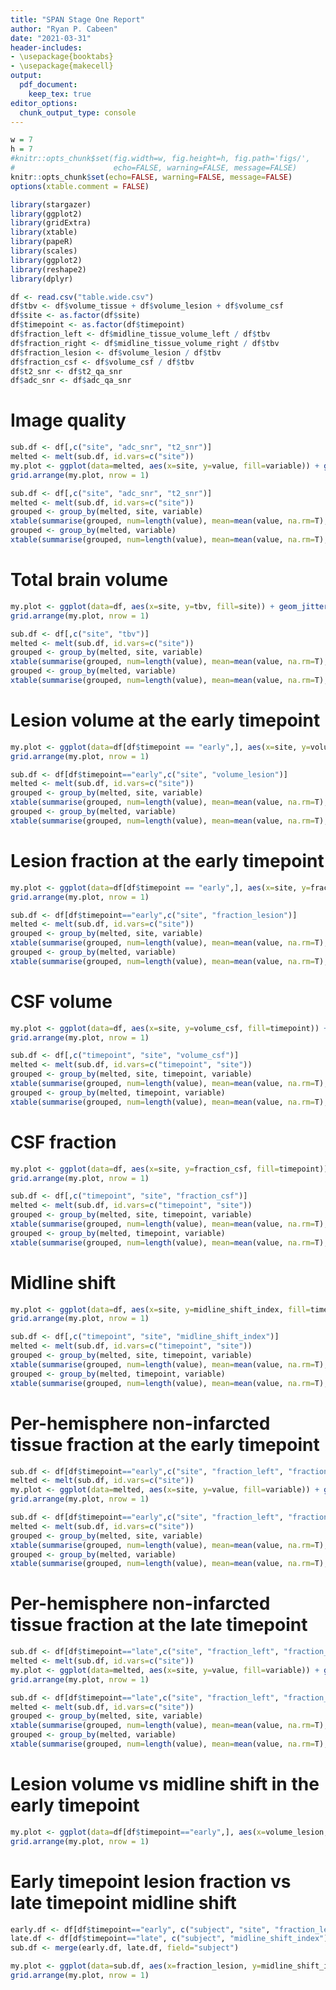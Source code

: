 ```yaml
---
title: "SPAN Stage One Report"
author: "Ryan P. Cabeen"
date: "2021-03-31"
header-includes:
- \usepackage{booktabs}
- \usepackage{makecell}
output: 
  pdf_document:
    keep_tex: true
editor_options: 
  chunk_output_type: console
---
```


```r
w = 7
h = 7
#knitr::opts_chunk$set(fig.width=w, fig.height=h, fig.path='figs/',
#                      echo=FALSE, warning=FALSE, message=FALSE)
knitr::opts_chunk$set(echo=FALSE, warning=FALSE, message=FALSE)
options(xtable.comment = FALSE)
```


```r
library(stargazer)
library(ggplot2)
library(gridExtra)
library(xtable)
library(papeR)
library(scales)
library(ggplot2)
library(reshape2)
library(dplyr)

df <- read.csv("table.wide.csv")
df$tbv <- df$volume_tissue + df$volume_lesion + df$volume_csf
df$site <- as.factor(df$site)
df$timepoint <- as.factor(df$timepoint)
df$fraction_left <- df$midline_tissue_volume_left / df$tbv
df$fraction_right <- df$midline_tissue_volume_right / df$tbv
df$fraction_lesion <- df$volume_lesion / df$tbv
df$fraction_csf <- df$volume_csf / df$tbv
df$t2_snr <- df$t2_qa_snr
df$adc_snr <- df$adc_qa_snr
```

\newpage

# Image quality

```r
sub.df <- df[,c("site", "adc_snr", "t2_snr")]
melted <- melt(sub.df, id.vars=c("site"))
my.plot <- ggplot(data=melted, aes(x=site, y=value, fill=variable)) + geom_point(position=position_jitterdodge(jitter.width=0.2), aes(color=variable), alpha=0.2) + geom_boxplot(alpha=0.5, outlier.shape=NA) + ylim(0, 15)
grid.arrange(my.plot, nrow = 1)
```

```r
sub.df <- df[,c("site", "adc_snr", "t2_snr")]
melted <- melt(sub.df, id.vars=c("site"))
grouped <- group_by(melted, site, variable)
xtable(summarise(grouped, num=length(value), mean=mean(value, na.rm=T), sd=sd(value, na.rm=T), min=min(value, na.rm=T), max=max(value, na.rm=T), cv=sd/mean))
grouped <- group_by(melted, variable)
xtable(summarise(grouped, num=length(value), mean=mean(value, na.rm=T), sd=sd(value, na.rm=T), min=min(value, na.rm=T), max=max(value, na.rm=T), cv=sd/mean))
```

# Total brain volume

```r
my.plot <- ggplot(data=df, aes(x=site, y=tbv, fill=site)) + geom_jitter(alpha=0.2, width=0.15, aes(color=site)) + geom_boxplot(alpha=0.5, outlier.shape=NA) 
grid.arrange(my.plot, nrow = 1)
```

```r
sub.df <- df[,c("site", "tbv")]
melted <- melt(sub.df, id.vars=c("site"))
grouped <- group_by(melted, site, variable)
xtable(summarise(grouped, num=length(value), mean=mean(value, na.rm=T), sd=sd(value, na.rm=T), min=min(value, na.rm=T), max=max(value, na.rm=T), cv=sd/mean))
grouped <- group_by(melted, variable)
xtable(summarise(grouped, num=length(value), mean=mean(value, na.rm=T), sd=sd(value, na.rm=T), min=min(value, na.rm=T), max=max(value, na.rm=T), cv=sd/mean))
```

# Lesion volume at the early timepoint

```r
my.plot <- ggplot(data=df[df$timepoint == "early",], aes(x=site, y=volume_lesion, fill=site)) + geom_jitter(alpha=0.2, width=0.15, aes(color=site)) + geom_boxplot(alpha=0.5, outlier.shape=NA) 
grid.arrange(my.plot, nrow = 1)
```

```r
sub.df <- df[df$timepoint=="early",c("site", "volume_lesion")]
melted <- melt(sub.df, id.vars=c("site"))
grouped <- group_by(melted, site, variable)
xtable(summarise(grouped, num=length(value), mean=mean(value, na.rm=T), sd=sd(value, na.rm=T), min=min(value, na.rm=T), max=max(value, na.rm=T), cv=sd/mean))
grouped <- group_by(melted, variable)
xtable(summarise(grouped, num=length(value), mean=mean(value, na.rm=T), sd=sd(value, na.rm=T), min=min(value, na.rm=T), max=max(value, na.rm=T), cv=sd/mean))
```

# Lesion fraction at the early timepoint

```r
my.plot <- ggplot(data=df[df$timepoint == "early",], aes(x=site, y=fraction_lesion, fill=site)) + geom_jitter(alpha=0.2, width=0.15, aes(color=site)) + geom_boxplot(alpha=0.5, outlier.shape=NA) 
grid.arrange(my.plot, nrow = 1)
```

```r
sub.df <- df[df$timepoint=="early",c("site", "fraction_lesion")]
melted <- melt(sub.df, id.vars=c("site"))
grouped <- group_by(melted, site, variable)
xtable(summarise(grouped, num=length(value), mean=mean(value, na.rm=T), sd=sd(value, na.rm=T), min=min(value, na.rm=T), max=max(value, na.rm=T), cv=sd/mean))
grouped <- group_by(melted, variable)
xtable(summarise(grouped, num=length(value), mean=mean(value, na.rm=T), sd=sd(value, na.rm=T), min=min(value, na.rm=T), max=max(value, na.rm=T), cv=sd/mean))
```

# CSF volume

```r
my.plot <- ggplot(data=df, aes(x=site, y=volume_csf, fill=timepoint)) + geom_point(position = position_jitterdodge(jitter.width=0.2), aes(color=timepoint), alpha=0.35) + geom_boxplot(alpha=0.2, outlier.shape=NA) + ylim(0, 30)
grid.arrange(my.plot, nrow = 1)
```

```r
sub.df <- df[,c("timepoint", "site", "volume_csf")]
melted <- melt(sub.df, id.vars=c("timepoint", "site"))
grouped <- group_by(melted, site, timepoint, variable)
xtable(summarise(grouped, num=length(value), mean=mean(value, na.rm=T), sd=sd(value, na.rm=T), min=min(value, na.rm=T), max=max(value, na.rm=T), cv=sd/mean))
grouped <- group_by(melted, timepoint, variable)
xtable(summarise(grouped, num=length(value), mean=mean(value, na.rm=T), sd=sd(value, na.rm=T), min=min(value, na.rm=T), max=max(value, na.rm=T), cv=sd/mean))
```

# CSF fraction

```r
my.plot <- ggplot(data=df, aes(x=site, y=fraction_csf, fill=timepoint)) + geom_point(position = position_jitterdodge(jitter.width=0.2), aes(color=timepoint), alpha=0.35) + geom_boxplot(alpha=0.2, outlier.shape=NA) + ylim(0, 0.1)
grid.arrange(my.plot, nrow = 1)
```

```r
sub.df <- df[,c("timepoint", "site", "fraction_csf")]
melted <- melt(sub.df, id.vars=c("timepoint", "site"))
grouped <- group_by(melted, site, timepoint, variable)
xtable(summarise(grouped, num=length(value), mean=mean(value, na.rm=T), sd=sd(value, na.rm=T), min=min(value, na.rm=T), max=max(value, na.rm=T), cv=sd/mean))
grouped <- group_by(melted, timepoint, variable)
xtable(summarise(grouped, num=length(value), mean=mean(value, na.rm=T), sd=sd(value, na.rm=T), min=min(value, na.rm=T), max=max(value, na.rm=T), cv=sd/mean))
```

# Midline shift

```r
my.plot <- ggplot(data=df, aes(x=site, y=midline_shift_index, fill=timepoint)) + geom_point(position = position_jitterdodge(jitter.width=0.2), aes(color=timepoint), alpha=0.35) + geom_boxplot(alpha=0.2, outlier.shape=NA) + ylim(-.50, .50)
grid.arrange(my.plot, nrow = 1)
```

```r
sub.df <- df[,c("timepoint", "site", "midline_shift_index")]
melted <- melt(sub.df, id.vars=c("timepoint", "site"))
grouped <- group_by(melted, site, timepoint, variable)
xtable(summarise(grouped, num=length(value), mean=mean(value, na.rm=T), sd=sd(value, na.rm=T), min=min(value, na.rm=T), max=max(value, na.rm=T), cv=sd/mean))
grouped <- group_by(melted, timepoint, variable)
xtable(summarise(grouped, num=length(value), mean=mean(value, na.rm=T), sd=sd(value, na.rm=T), min=min(value, na.rm=T), max=max(value, na.rm=T), cv=sd/mean))
```

# Per-hemisphere non-infarcted tissue fraction at the early timepoint

```r
sub.df <- df[df$timepoint=="early",c("site", "fraction_left", "fraction_right")]
melted <- melt(sub.df, id.vars=c("site"))
my.plot <- ggplot(data=melted, aes(x=site, y=value, fill=variable)) + geom_point(position = position_jitterdodge(), aes(color=variable), alpha=0.35) + geom_boxplot(alpha=0.2, outlier.shape=NA)
grid.arrange(my.plot, nrow = 1)
```

```r
sub.df <- df[df$timepoint=="early",c("site", "fraction_left", "fraction_right")]
melted <- melt(sub.df, id.vars=c("site"))
grouped <- group_by(melted, site, variable)
xtable(summarise(grouped, num=length(value), mean=mean(value, na.rm=T), sd=sd(value, na.rm=T), min=min(value, na.rm=T), max=max(value, na.rm=T), cv=sd/mean))
grouped <- group_by(melted, variable)
xtable(summarise(grouped, num=length(value), mean=mean(value, na.rm=T), sd=sd(value, na.rm=T), min=min(value, na.rm=T), max=max(value, na.rm=T), cv=sd/mean))
```

# Per-hemisphere non-infarcted tissue fraction at the late timepoint

```r
sub.df <- df[df$timepoint=="late",c("site", "fraction_left", "fraction_right")]
melted <- melt(sub.df, id.vars=c("site"))
my.plot <- ggplot(data=melted, aes(x=site, y=value, fill=variable)) + geom_point(position = position_jitterdodge(), aes(color=variable), alpha=0.35) + geom_boxplot(alpha=0.2, outlier.shape=NA)
grid.arrange(my.plot, nrow = 1)
```

```r
sub.df <- df[df$timepoint=="late",c("site", "fraction_left", "fraction_right")]
melted <- melt(sub.df, id.vars=c("site"))
grouped <- group_by(melted, site, variable)
xtable(summarise(grouped, num=length(value), mean=mean(value, na.rm=T), sd=sd(value, na.rm=T), min=min(value, na.rm=T), max=max(value, na.rm=T), cv=sd/mean))
grouped <- group_by(melted, variable)
xtable(summarise(grouped, num=length(value), mean=mean(value, na.rm=T), sd=sd(value, na.rm=T), min=min(value, na.rm=T), max=max(value, na.rm=T), cv=sd/mean))
```

# Lesion volume vs midline shift in the early timepoint 

```r
my.plot <- ggplot(data=df[df$timepoint=="early",], aes(x=volume_lesion, y=midline_shift_index, color=site)) + geom_point(alpha=0.5) + geom_smooth(method="lm") + ylim(0, 0.5)
grid.arrange(my.plot, nrow = 1)
```

# Early timepoint lesion fraction vs late timepoint midline shift

```r

early.df <- df[df$timepoint=="early", c("subject", "site", "fraction_lesion")]
late.df <- df[df$timepoint=="late", c("subject", "midline_shift_index")]
sub.df <- merge(early.df, late.df, field="subject")

my.plot <- ggplot(data=sub.df, aes(x=fraction_lesion, y=midline_shift_index, color=site)) + geom_point(alpha=0.5) + geom_smooth(method="lm") + xlab("early timepoint lesion fraction") + ylab("late timepoint midline shift")
grid.arrange(my.plot, nrow = 1)
```
